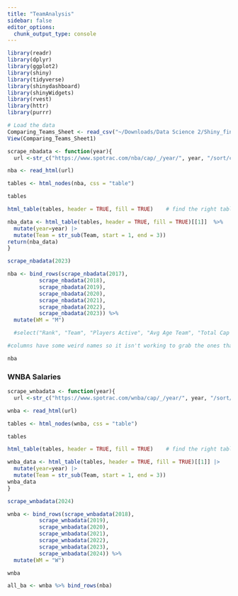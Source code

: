 ```yaml
---
title: "TeamAnalysis"
sidebar: false
editor_options: 
  chunk_output_type: console
---
```


```r
library(readr)
library(dplyr)
library(ggplot2)
library(shiny)
library(tidyverse)
library(shinydashboard)
library(shinyWidgets)
library(rvest)
library(httr)
library(purrr)
```


```r
# Load the data
Comparing_Teams_Sheet <- read_csv("~/Downloads/Data Science 2/Shiny_final_project/Comparing Teams - Sheet1.csv")
View(Comparing_Teams_Sheet1)
```

```r
scrape_nbadata <- function(year){
  url <-str_c("https://www.spotrac.com/nba/cap/_/year/", year, "/sort/cap_maximum_space", sep = "")

nba <- read_html(url)

tables <- html_nodes(nba, css = "table") 

tables

html_table(tables, header = TRUE, fill = TRUE)    # find the right table

nba_data <- html_table(tables, header = TRUE, fill = TRUE)[[1]]  %>%
  mutate(year=year) |>
  mutate(Team = str_sub(Team, start = 1, end = 3))
return(nba_data)
}

scrape_nbadata(2023)

nba <- bind_rows(scrape_nbadata(2017),
          scrape_nbadata(2018),
          scrape_nbadata(2019),
          scrape_nbadata(2020),
          scrape_nbadata(2021),
          scrape_nbadata(2022),
          scrape_nbadata(2023)) %>%
  mutate(WM = "M")

  #select("Rank", "Team", "Players Active", "Avg Age Team", "Total Cap All", "Cap Space All", "Active", "Dead Cap")

#columns have some weird names so it isn't working to grab the ones that match the womens dataset to bind them together

nba
```


### WNBA Salaries

```r
scrape_wnbadata <- function(year){
  url <-str_c("https://www.spotrac.com/wnba/cap/_/year/", year, "/sort/cap_maximum_space", sep = "")

wnba <- read_html(url)

tables <- html_nodes(wnba, css = "table") 

tables

html_table(tables, header = TRUE, fill = TRUE)    # find the right table

wnba_data <- html_table(tables, header = TRUE, fill = TRUE)[[1]] |>
  mutate(year=year) |>
  mutate(Team = str_sub(Team, start = 1, end = 3))
wnba_data
}

scrape_wnbadata(2024)

wnba <- bind_rows(scrape_wnbadata(2018),
          scrape_wnbadata(2019),
          scrape_wnbadata(2020), 
          scrape_wnbadata(2021),
          scrape_wnbadata(2022),
          scrape_wnbadata(2023),
          scrape_wnbadata(2024)) %>%
  mutate(WM = "W")

wnba
```

```r
all_ba <- wnba %>% bind_rows(nba)
```


